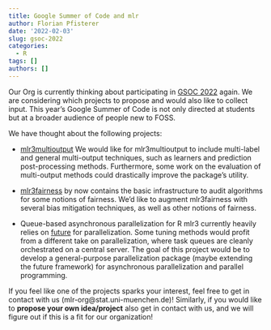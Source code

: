 ```yaml
---
title: Google Summer of Code and mlr
author: Florian Pfisterer
date: '2022-02-03'
slug: gsoc-2022
categories:
  - R
tags: []
authors: []
---
```


Our Org is currently thinking about participating in [GSOC 2022](https://summerofcode.withgoogle.com/) again.
We are considering which projects to propose and would also like to collect input.
This year's Google Summer of Code is not only directed at students but at a broader audience of people new to FOSS.

We have thought about the following projects:

* [mlr3multioutput](https://github.com/mlr-org/mlr3multioutput)
We would like for mlr3multioutput to include multi-label and general 
multi-output techniques, such as learners and prediction post-processing methods.
Furthermore, some work on the evaluation of multi-output methods could drastically improve the package's utility.

* [mlr3fairness](https://github.com/mlr-org/mlr3fairness)
by now contains the basic infrastructure to audit algorithms for some notions of fairness. 
We'd like to augment mlr3fairness with several bias mitigation techniques, as well as other notions of fairness.

* Queue-based asynchronous parallelization for R
mlr3 currently heavily relies on [future](https://github.com/HenrikBengtsson/future) for parallelization.
Some tuning methods would profit from a different take on parallelization, where task queues are cleanly orchestrated on a central server.
The goal of this project would be to develop a general-purpose parallelization package (maybe extending the future framework) for asynchronous parallelization and parallel programming. 

If you feel like one of the projects sparks your interest, feel free to get in contact with us (mlr-org@stat.uni-muenchen.de)!
Similarly, if you would like to **propose your own idea/project** also get in contact with us, and we will figure out if this is a fit for our organization!

